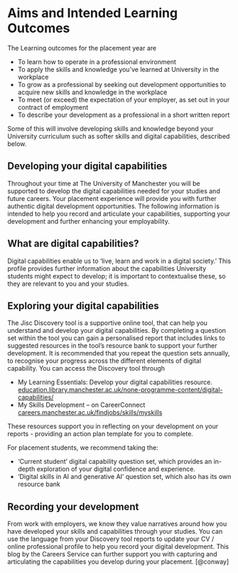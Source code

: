 # Aims and Intended Learning Outcomes

The Learning outcomes for the placement year are

* To learn how to operate in a professional environment
* To apply the skills and knowledge you've learned at University in the workplace
* To grow as a professional by seeking out development opportunities to acquire new skills and knowledge in the workplace
*  To meet (or exceed) the expectation of your employer, as set out in your contract of employment
* To describe your development as a professional in a short written report

Some of this will involve developing skills and knowledge beyond your University curriculum such as softer skills and digital capabilities, described below.

## Developing your digital capabilities
Throughout your time at The University of Manchester you will be supported to develop the digital capabilities needed for your studies and future careers. Your placement experience will provide you with further authentic digital development opportunities. The following information is intended to help
you record and articulate your capabilities, supporting your development and further enhancing your employability.

## What are digital capabilities?
Digital capabilities enable us to ‘live, learn and work in a digital society.’ This profile provides further information about the capabilities University students might expect to develop; it is important to contextualise these, so they are relevant to you and your studies.

## Exploring your digital capabilities

The Jisc Discovery tool is a supportive online tool, that can help you understand and develop your digital capabilities. By completing a question set within the tool you can gain a personalised report that includes
links to suggested resources in the tool’s resource bank to support your further development. It is recommended that you repeat the question sets annually, to recognise your progress across the different elements of digital capability. You can access the Discovery tool through 

*  My Learning Essentials: Develop your digital capabilities resource. [education.library.manchester.ac.uk/none-programme-content/digital-capabilities/](https://www.education.library.manchester.ac.uk/none-programme-content/digital-capabilities/)
* My Skills Development – on CareerConnect [careers.manchester.ac.uk/findjobs/skills/myskills](https://www.careers.manchester.ac.uk/findjobs/skills/myskills/)

These resources support you in reflecting on your development on your reports - providing an action plan template for you to complete.

For placement students, we recommend taking the:

*  ‘Current student’ digital capability question set, which provides an in-depth exploration of your digital confidence and experience.
*  ‘Digital skills in AI and generative AI’ question set, which also has its own resource bank


## Recording your development
From work with employers, we know they value narratives around how you have developed your skills and capabilities through your studies. You can use the language from your Discovery tool reports to update your CV / online professional profile to help you record your digital development. This blog by the Careers Service can further support you with capturing and articulating the capabilities you develop during your placement. [@conway]